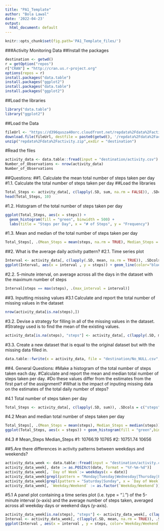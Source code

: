 ```yaml
---
title: "PA1_Template"
author: "Bola Lawal"
date: '2022-04-23'
output:
  html_document: default
---
```


```r
knitr::opts_chunk$set(fig.path='PA1_Template_files/')
```

###Activity Monitoring Data
##Install the packages
```r
destination <- getwd()
r = getOption("repos")
r["CRAN"] = "http://cran.us.r-project.org"
options(repos = r)
install.packages("data.table")
install.packages("ggplot2")
install.packages("data.table")
install.packages("ggplot2")
```

##Load the libraries
```r
library("data.table")
library("ggplot2")
```

##Load the Data
```r
fileUrl <- "https://d396qusza40orc.cloudfront.net/repdata%2Fdata%2Factivity.zip"
download.file(fileUrl, destfile = paste0(getwd(), '/repdata%2Fdata%2Factivity.zip'), method = "curl")
unzip("repdata%2Fdata%2Factivity.zip",exdir = "destination")
```


#Read the files
```r
activity_data <- data.table::fread(input = "destination/activity.csv")
Number_of_Observations <- nrow(activity_data)
Number_of_Observations
```


##Questions:
##1. Calculate the mean total number of steps taken per day
#1.1. Calculate the total number of steps taken per day
##Load the libraries
```r
Total_Steps <- activity_data[, c(lapply(.SD, sum, na.rm = FALSE)), .SDcols = c("steps"), by = .(date)] 
head(Total_Steps, 10)
```

#1.2. Histogram of the total number of steps taken per day
```r
ggplot(Total_Steps, aes(x = steps)) +
  geom_histogram(fill = "green", binwidth = 500) +
  labs(title = "Steps per Day", x = "# of Steps", y = "Frequency")
```

#1.3. Mean and median of the total number of steps taken per day
```r
Total_Steps[, .(Mean_Steps = mean(steps, na.rm = TRUE), Median_Steps = median(steps, na.rm = TRUE))]
```

##2. What is the average daily activity pattern?
#2.1. Time series plot
```r
Interval <- activity_data[, c(lapply(.SD, mean, na.rm = TRUE)), .SDcols = c("steps"), by = .(interval)] 
ggplot(Interval, aes(x = interval , y = steps)) + geom_line(color="blue", size=1) + labs(title = "Average Daily Steps", x = "Interval", y = "Average Steps per day")
```

#2.2. 5-minute interval, on average across all the days in the dataset with the maximum number of steps
```r
Interval[steps == max(steps), .(max_interval = interval)]
```

##3. Inputting missing values
#3.1 Calculate and report the total number of missing values in the dataset
```r
nrow(activity_data[is.na(steps),])
```

#3.2. Devise a strategy for filling in all of the missing values in the dataset.
#Strategy used is to find the mean of the existing values.
```r
activity_data[is.na(steps), "steps"] <- activity_data[, c(lapply(.SD, mean, na.rm = TRUE)), .SDcols = c("steps")]
```

#3.3. Create a new dataset that is equal to the original dataset but with the missing data filled in.
```r
data.table::fwrite(x = activity_data, file = "destination/No_NULL.csv", quote = FALSE)
```


##4. General Questions:
#Make a histogram of the total number of steps taken each day.
#Calculate and report the mean and median total number of steps taken per day. 
#Do these values differ from the estimates from the first part of the assignment? 
#What is the impact of inputing missing data on the estimates of the total daily number of steps?

#4.1 Total number of steps taken per day
```r
Total_Steps <- activity_data[, c(lapply(.SD, sum)), .SDcols = c("steps"), by = .(date)] 
```

#4.2 Mean and median total number of steps taken per day
```r
Total_Steps[, .(Mean_Steps = mean(steps), Median_Steps = median(steps))]
ggplot(Total_Steps, aes(x = steps)) + geom_histogram(fill = "green",binwidth = 500) + labs(title = "Daily Steps", x = "Steps", y = "Frequency")
```

#4.3
#   Mean_Steps      Median_Steps
#1:   10766.19        10765
#2:   10751.74        10656


##5.Are there differences in activity patterns between weekdays and weekends?
```r
activity_data_week <- data.table::fread(input = "destination/activity.csv")
activity_data_week[, date := as.POSIXct(date, format = "%Y-%m-%d")]
activity_data_week[, `Day of Week`:= weekdays(x = date)]
activity_data_week[grepl(pattern = "Monday|Tuesday|Wednesday|Thursday|Friday", x = `Day of Week`), "Weekday/Weekend"] <- "Weekday"
activity_data_week[grepl(pattern = "Saturday|Sunday", x = `Day of Week`), "Weekday/Weekend"] <- "Weekend"
activity_data_week[, `Weekday/Weekend` := as.factor(`Weekday/Weekend`)]
```

#5.1 A panel plot containing a time series plot (i.e. type = "𝚕") of the 5-minute interval (x-axis) and the average number of steps taken, averaged across all weekday days or weekend days (y-axis).
```r
activity_data_week[is.na(steps), "steps"] <- activity_data_week[, c(lapply(.SD, median, na.rm = TRUE)), .SDcols = c("steps")]
Interval <- activity_data_week[, c(lapply(.SD, mean, na.rm = TRUE)), .SDcols = c("steps"), by = .(interval, `Weekday/Weekend`)] 
ggplot(Interval , aes(x = interval , y = steps, color=`Weekday/Weekend`)) + geom_line() + labs(title = "Average Daily Steps by Day Type", x = "Interval", y = "# of Steps") + facet_wrap(~`Weekday/Weekend` , ncol = 1, nrow=2)
```
